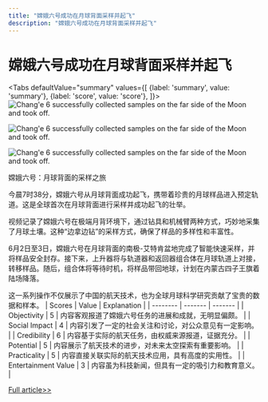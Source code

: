 ```yaml
---
title: "嫦娥六号成功在月球背面采样并起飞"
description: "嫦娥六号成功在月球背面采样并起飞"
---
```



# 嫦娥六号成功在月球背面采样并起飞


<Tabs
	defaultValue="summary"
	values={[
	{label: 'summary', value: 'summary'},
	{label: 'score', value: 'score'},
]}>
<TabItem value="summary">
<img
  src="https://pub-0a8ecc5052d0464f962a5358e503f73e.r2.dev/2024/06/Tec-uZE-1717494799-0.jpg"
  alt="Chang'e 6 successfully collected samples on the far side of the Moon and took off."
/>

<img
  src="https://pub-0a8ecc5052d0464f962a5358e503f73e.r2.dev/2024/06/Tec-emb-1717494799-1.jpg"
  alt="Chang'e 6 successfully collected samples on the far side of the Moon and took off."
/>

<img
  src="https://pub-0a8ecc5052d0464f962a5358e503f73e.r2.dev/2024/06/Tec-2nK-1717494799-2.jpg"
  alt="Chang'e 6 successfully collected samples on the far side of the Moon and took off."
/>



嫦娥六号：月球背面的采样之旅

今晨7时38分，嫦娥六号从月球背面成功起飞，携带着珍贵的月球样品进入预定轨道。这是全球首次在月球背面进行采样并成功起飞的壮举。

视频记录了嫦娥六号在极端月背环境下，通过钻具和机械臂两种方式，巧妙地采集了月球土壤。这种“边拿边钻”的采样方式，确保了样品的多样性和丰富性。

6月2日至3日，嫦娥六号在月球背面的南极-艾特肯盆地完成了智能快速采样，并将样品安全封存。接下来，上升器将与轨道器和返回器组合体在月球轨道上对接，转移样品。随后，组合体将等待时机，将样品带回地球，计划在内蒙古四子王旗着陆场降落。

这一系列操作不仅展示了中国的航天技术，也为全球月球科学研究贡献了宝贵的数据和样本。
</TabItem>
<TabItem value="score">
	| Scores     | Value   | Explanation |
	| -------- | ------- | ------- |
	| Objectivity  | 5    | 内容客观报道了嫦娥六号任务的进展和成就，无明显偏颇。    |
	| Social Impact | 4     | 内容引发了一定的社会关注和讨论，对公众意见有一定影响。    |
	| Credibility    | 6    | 内容基于实际的航天任务，由权威来源报道，证据充分。    |
	| Potential    | 5    | 内容展示了航天技术的进步，对未来太空探索有重要影响。    |
	| Practicality    | 5    | 内容直接关联实际的航天技术应用，具有高度的实用性。    |
	| Entertainment Value    | 3    | 内容虽为科技新闻，但具有一定的吸引力和教育意义。    |
</TabItem>
</Tabs>

[Full article>>](https://www.cnbeta.com.tw/articles/science/1433481.htm)
